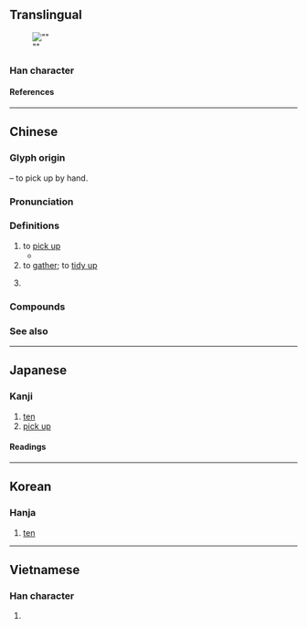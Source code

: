 {{also|十|捨|搭}}
{{character info/new}}
==Translingual==
[[File:Empire of Japan 50 sen banknote with Yasukuni Shrine.jpg|thumb|"{{lang|ja|𠄡'''拾'''錢}}"]]

===Han character===
{{Han char|rn=64|rad=手|as=06|sn=9|four=58061|canj=QOMR|ids=⿰扌合}}

====References====
{{Han ref|kx=0428.240|dkj=12014|dj=0777.180|hdz=31872.010|uh=62FE}}

----

==Chinese==
{{zh-forms}}

===Glyph origin===
{{Han etym}}
{{Han compound|手|alt1=扌|t1=hand|合|ls=psc|c1=s|c2=p}} – to pick up by hand.

===Pronunciation===
{{zh-pron
|m=shí
|dg=шы1
|c=sap6,sip3
|h=pfs=
|md=
|mn=si̍p/qz,xm,zz:cha̍p
|mn_note=si̍p - literary; cha̍p - vernacular
|mn-t=zab8/sib8/siab8
|mn-t_note=zab8 - financial character (大寫) of ten; siab8 - in [[拾級而上]]
|w=
|mc=y
|oc=y
|cat=
}}

===Definitions===
{{zh-hanzi}}

# to [[pick up]]
#* {{zh-x|拾 起 張 紙 摺{zip3} 隻 小船|I '''take up''' a sheet of paper and fold a little boat|C-LIT|ref={{w2|zh|許冠傑}}, {{lang|zh|紙船}}}}
# to [[gather]]; to [[tidy up]]
# {{lb|zh|financial}} {{zh-alt-form|十|[[ten]]}}

===Compounds===
{{zh-der|收拾|俯拾青紫|如拾地芥|俯拾即是|不可收拾|偶拾|俯拾皆是|左拾遺|俯拾|墜歡重拾|刪拾|拾獲|易如拾芥|拾穗|拾零|拾遺記|拾頭打滾|打搊拾|採拾|拾取|拾翠|拾翻|拾糞人|掇拾|掇青拾紫|拾遺補闕|拾骨|拾級|掘拾|拾塵|拾金不昧|摭拾|拾遺|拾掇|拾得|拾芥|拾遺舉過|撿拾|拾人涕唾|拾人牙慧|拾級而上|拾玉鐲|決拾|拾破爛|拾荒|補缺拾遺|路無拾遺|路不拾遺|蒙拾|道不拾遺|重拾舊歡|芥拾青紫}}

===See also===
{{Chinese-numbers}}

{{zh-cat|Elementary}}

{{cln|zh|numeral symbols|numerals}}

----

==Japanese==

===Kanji===
{{ja-kanji|grade=3|rs=手06}}

# [[ten]]
# [[pick up]]

====Readings====
{{ja-readings
|goon=じゅう<じふ
|kanon=しゅう<しふ
|kun=ひろ-う<ひろ-ふ
}}

----

==Korean==

===Hanja===
{{ko-hanja|hangeul=[[습]], [[십]]}}

# [[ten]]

----

==Vietnamese==

===Han character===
{{vi-hantu|[[thập]], [[thộp]], [[thụp]], [[đập]]|rs=手06}}

# {{defn|lang=vi|sort=手06}}